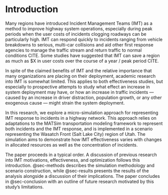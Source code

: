 # Introduction

Many regions have introduced Incident Management Teams (IMT) as a method to improve highway system operations, especially during peak periods when the user costs of incidents clogging roadways can be particularly high. IMT can respond quickly to incidents ranging from vehicle breakdowns to serious, multi-car collisions and aid other first response agencies to manage the traffic stream and return traffic to normal conditions CITE. Some studies have suggested that IMT can save a region as much as \$X in user costs over the course of a year / peak period CITE.

In spite of the claimed benefits of IMT and the relative importance that many organizations are placing on their deployment, academic research into IMT is somewhat limited. This applies to both effectiveness studies, but especially to prospective attempts to study what effect an increase in system deployment may have, or how an increase in traffic incidents --- caused by an increase in driver distraction, population growth, or any other exogenous cause --- might strain the system deployment.

In this research, we explore a micro-simulation approach for representing IMT response to incidents in a highway network. This approach relies on adaptations to the MATSim transportation modeling framework to represent both incidents and the IMT response, and is implemented in a scenario representing the Wasatch Front (Salt Lake City) region of Utah. The simulation aims to demonstrate how IMT effectiveness varies with changes in allocated resources as well as the concentration of incidents.

The paper proceeds in a typical order. A discussion of previous research into IMT motivations, effectiveness, and optimization follows this introduction. @sec-methods describes the simulation methodology and scenario construction, while @sec-results presents the results of the analysis alongside a discussion of their implications. The paper concludes in @sec-conclusion with an outline of future research motivated by this study's limitations.
